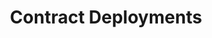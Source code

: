 ---
title: "Contract Deployments"
description: "Contract Deployments"
url: "https://github.com/boostxyz/boost-protocol/tree/main/packages/evm/deploys"
icon: code
---